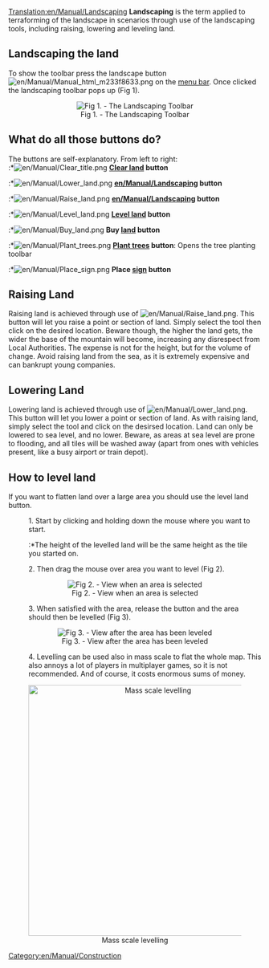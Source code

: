 [[Translation:en/Manual/Landscaping]]
{{en/Manual/Navigation}}
'''Landscaping''' is the term applied to terraforming of the landscape in scenarios through use of the landscaping tools, including raising, lowering and leveling land.

==Landscaping the land==
To show the toolbar press the landscape button [[File:en/Manual/Manual html m233f8633.png]] on the [[en/Manual/Game interface|menu bar]]. Once clicked the landscaping toolbar pops up (Fig 1).


<center>[[File:en/Manual/Landscaping toolbar.png|center|frame|Fig 1. - The Landscaping Toolbar]]</center>

==What do all those buttons do?==
The buttons are self-explanatory. From left to right:<br>
:*[[File:en/Manual/Clear title.png]] '''[[en/Manual/Landscaping|Clear land]] button'''
:*[[File:en/Manual/Lower land.png]] '''[[en/Manual/Landscaping]] button'''
:*[[File:en/Manual/Raise land.png]] '''[[en/Manual/Landscaping]] button'''
:*[[File:en/Manual/Level land.png]] '''[[en/Manual/Landscaping|Level land]] button'''
:*[[File:en/Manual/Buy land.png]] '''Buy [[en/Manual/Land|land]] button'''
:*[[File:en/Manual/Plant trees.png]] '''[[en/Manual/Landscaping|Plant trees]] button''': Opens the tree planting toolbar
:*[[File:en/Manual/Place sign.png]] '''Place [[en/Archive/Manual/Signs|sign]] button'''

==Raising Land==
Raising land is achieved through use of [[File:en/Manual/Raise land.png]]. This button will let you raise a point or section of land. Simply select the tool then click on the desired location. Beware though, the higher the land gets, the wider the base of the mountain will become, increasing any disrespect from Local Authorities. The expense is not for the height, but for the volume of change. Avoid raising land from the sea, as it is extremely expensive and can bankrupt young companies.

==Lowering Land==
Lowering land is achieved through use of [[File:en/Manual/Lower land.png]]. This button will let you lower a point or section of land. As with raising land, simply select the tool and click on the desirsed location. Land can only be lowered to sea level, and no lower. Beware, as areas at sea level are prone to flooding, and all tiles will be washed away (apart from ones with vehicles present, like a busy airport or train depot).

==How to level land==
If you want to flatten land over a large area you should use the level land button.

:1. Start by clicking and holding down the mouse where you want to start.
::*The height of the levelled land will be the same height as the tile you started on.


:2. Then drag the mouse over area you want to level (Fig 2).


<center>[[File:en/Manual/Level land before.png|center|frame|Fig 2. - View when an area is selected]]</center>



:3. When satisfied with the area, release the button and the area should then be levelled (Fig 3).


<center>[[File:en/Manual/Level land after.png|center|frame|Fig 3. - View after the area has been leveled]]</center>

:4. Levelling can be used also in mass scale to flat the whole map. This also annoys a lot of players in multiplayer games, so it is not recommended. And of course, it costs enormous sums of money.

<center>[[File:en/MSlevelling.jpeg|center|thumb|500px|Mass scale levelling]]</center>

[[Category:en/Manual/Construction]]